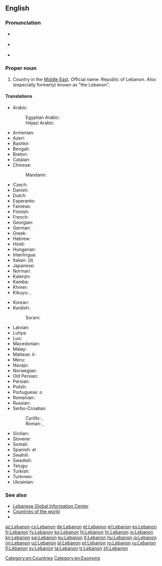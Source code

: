 ==English==
{{wikipedia}}

===Pronunciation===
* {{a|UK}} {{IPA|/ˈlɛbənən/|lang=en}}
* {{a|US}} {{IPA|/ˈlɛbənɒn/|lang=en}}
* {{audio|En-US-Lebanon.ogg|Audio|lang=en}}

===Proper noun===
{{en-proper noun}}

# Country in the [[Middle East]].  Official name: Republic of Lebanon.  Also (especially formerly) known as "the Lebanon".

====Translations====
{{trans-top|Lebanese Republic}}
* Arabic: {{t|ar|لُبْنَانُ|m}}
*: Egyptian Arabic: {{t|arz|لبنان|f|tr=lebnan|sc=Arab}}
*: Hejazi Arabic: {{t|acw|لبنان|f|tr=lebnān|sc=Arab}}
* Armenian: {{t|hy|Լիբանան}}
* Azeri: {{t|az|Livan}}
* Bashkir: {{t|ba|Ливан|sc=Cyrl}}
* Bengali: {{t|bn|লেবানন}}
* Breton: {{t|br|Liban}}
* Catalan: {{t+|ca|Líban|m}}
* Chinese:
*: Mandarin: {{t+|cmn|黎巴嫩|tr=Líbānèn|sc=Hani}}
* Czech: {{t+|cs|Libanon|m}}
* Danish: {{t|da|Libanon}}
* Dutch: {{t+|nl|Libanon}}
* Esperanto: {{t|eo|Libano}}
* Faroese: {{t|fo|Libanon|n}}
* Finnish: {{t+|fi|Libanon}}
* French: {{t+|fr|Liban|m}}
* Georgian: {{t|ka|ლიბანი}}
* German: {{t+|de|Libanon|m}}
* Greek: {{t+|el|Λίβανος|m}}
* Hebrew: {{t+|he|לְבָנוֹן|tr=l'vanón}}
* Hindi: {{t+|hi|लेबनान|tr=lebanān}}
* Hungarian: {{t+|hu|Libanon}}
* Interlingua: {{t|ia|Libano}}
* Italian: (il) {{t|it|Libano|m}}
* Japanese: {{t+|ja|レバノン|tr=Rebanon}}
* Norman: {{t|nrf|Liban|m}}
* Kalenjin: {{t|kln|Lebanon}}
* Kamba: {{t|kam|Lebanon}}
* Khmer: {{t|km|លីបង់|tr=liibɑng|sc=Khmr}}
* Kikuyu: {{t|ki|Lebanon}}, {{t|ki|Lebanon}}
{{trans-mid}}
* Korean: {{t+|ko|레바논|tr=Lebanon|sc=Hang}}
* Kurdish: {{t+|ku|Libnan|sc=ku-Arab}}
*: Sorani: {{t|ckb|لوبنان|sc=ku-Arab}}
* Latvian: {{t+|lv|Libāna|f}}
* Luhya: {{t|luy|Lebanon}}
* Luo: {{t|luo|Lebanon}}
* Macedonian: {{t+|mk|Ли́бан|m}}
* Malay: {{t|ms|Lubnan}}
* Maltese: il-{{t|mt|Libanu}}
* Meru: {{t|mer|Lebanon}}
* Navajo: {{t|nv|Łíbanoo}}
* Norwegian: {{t+|no|Libanon}}
* Old Persian: {{t|peo|𐎾𐎲𐎴𐎠𐎴|tr=Labanāna|sc=Xpeo}}
* Persian: {{t|fa|لبنان|tr=Lobnân|sc=fa-Arab}}
* Polish: {{t+|pl|Liban}}
* Portuguese: o {{t+|pt|Líbano|m}}
* Romanian: {{t|ro|Liban|m}}
* Russian: {{t+|ru|Лива́н|m}}
* Serbo-Croatian:
*: Cyrillic: {{t|sh|Либан|m}}, {{t|sh|Либанон|m}}
*: Roman: {{t|sh|Liban|m}}, {{t+|sh|Libanon|m}}
* Sicilian: {{t|scn|Lìbbanu|m}}
* Slovene: {{t|sl|Líbanon|m}}
* Somali: {{t|so|Lubnaan}}
* Spanish: el {{t+|es|Líbano|m}}
* Swahili: {{t+|sw|Lebanon}}
* Swedish: {{t+|sv|Libanon}}
* Telugu: {{t+|te|లెబనాన్}}
* Turkish: {{t+|tr|Lübnan}}
* Turkmen: {{t|tk|Liwan}}
* Ukrainian: {{t+|uk|Ліва́н}}
{{trans-bottom}}

===See also===
* [http://www.lgic.org Lebanese Global Information Center]
* [[Appendix:Countries of the world|Countries of the world]]
* {{pedialite}}

[[Category:en:Countries]]
[[Category:en:Exonyms]]

[[az:Lebanon]]
[[cs:Lebanon]]
[[de:Lebanon]]
[[et:Lebanon]]
[[el:Lebanon]]
[[es:Lebanon]]
[[fr:Lebanon]]
[[fy:Lebanon]]
[[ko:Lebanon]]
[[hi:Lebanon]]
[[hr:Lebanon]]
[[io:Lebanon]]
[[kn:Lebanon]]
[[sw:Lebanon]]
[[ku:Lebanon]]
[[lt:Lebanon]]
[[hu:Lebanon]]
[[ja:Lebanon]]
[[nn:Lebanon]]
[[uz:Lebanon]]
[[pl:Lebanon]]
[[pt:Lebanon]]
[[ro:Lebanon]]
[[ru:Lebanon]]
[[fi:Lebanon]]
[[sv:Lebanon]]
[[ta:Lebanon]]
[[tr:Lebanon]]
[[zh:Lebanon]]